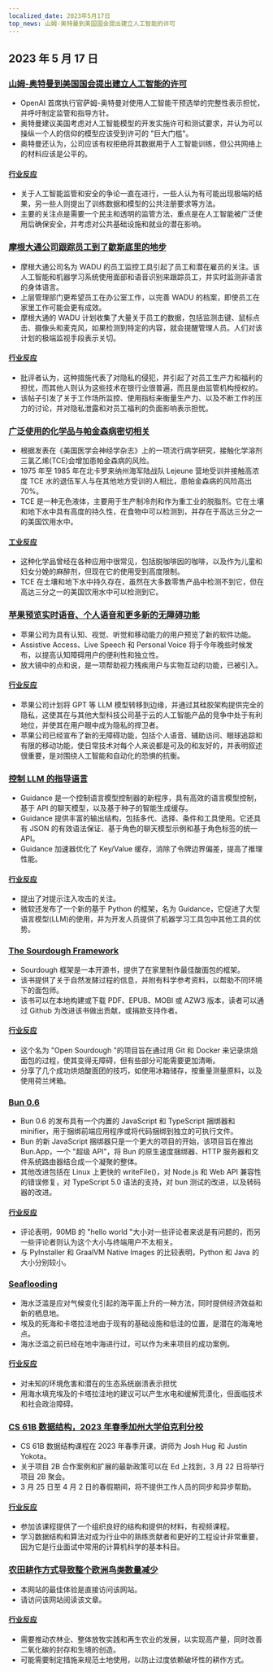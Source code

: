 ```yaml
---
localized_date: 2023年5月17日
top_news: 山姆-奥特曼到美国国会提出建立人工智能的许可
---
```




<CallToAction />

<Steps>

## 2023 年 5 月 17 日

### [山姆-奥特曼到美国国会提出建立人工智能的许可](https://www.reuters.com/technology/openai-chief-goes-before-us-congress-propose-licenses-building-ai-2023-05-16/)

- OpenAI 首席执行官萨姆-奥特曼对使用人工智能干预选举的完整性表示担忧，并呼吁制定监管和指导方针。
- 奥特曼建议美国考虑对人工智能模型的开发实施许可和测试要求，并认为可以操纵一个人的信仰的模型应该受到许可的 "巨大门槛"。
- 奥特曼还认为，公司应该有权拒绝将其数据用于人工智能训练，但公共网络上的材料应该是公平的。

#### [行业反应](http://news.ycombinator.com/item?id=35960125)

- 关于人工智能监管和安全的争论一直在进行，一些人认为有可能出现极端的结果，另一些人则提出了训练数据和模型的公共注册要求等方法。
- 主要的关注点是需要一个民主和透明的监管方法，重点是在人工智能被广泛使用后确保安全，并考虑对公共基础设施和就业的潜在影响。

### [摩根大通公司跟踪员工到了歇斯底里的地步](https://old.reddit.com/r/antiwork/comments/13ijhae/came_back_to_a_post_here_but_it_was_removed_from/)

- 摩根大通公司名为 WADU 的员工监控工具引起了员工和潜在雇员的关注。该人工智能和机器学习系统使用面部和语音识别来跟踪员工，并实时监测非语言的身体语言。
- 上层管理部门更希望员工在办公室工作，以完善 WADU 的档案，即使员工在家里工作可能会更有成效。
- 摩根大通的 WADU 计划收集了大量关于员工的数据，包括监测击键、鼠标点击、摄像头和麦克风，如果检测到特定的内容，就会提醒管理人员。人们对该计划的极端监视手段表示关切。

#### [行业反应](http://news.ycombinator.com/item?id=35959865)

- 批评者认为，这种措施代表了对隐私的侵犯，并引起了对员工生产力和福利的担忧，而其他人则认为这些技术在银行业很普遍，而且是由监管机构授权的。
- 该帖子引发了关于工作场所监控、使用指标来衡量生产力、以及不断工作的压力的讨论，并对隐私泄露和对员工福利的负面影响表示担忧。

### [广泛使用的化学品与帕金森病密切相关](https://www.science.org/content/article/widely-used-chemical-strongly-linked-parkinson-s-disease)

- 根据发表在《美国医学会神经学杂志》上的一项流行病学研究，接触化学溶剂三氯乙烯(TCE)会增加患帕金森病的风险。
- 1975 年至 1985 年在北卡罗来纳州海军陆战队 Lejeune 营地受训并接触高浓度 TCE 水的退伍军人与在其他地方受训的人相比，患帕金森病的风险高出 70%。
- TCE 是一种无色液体，主要用于生产制冷剂和作为重工业的脱脂剂。它在土壤和地下水中具有高度的持久性，在食物中可以检测到，并存在于高达三分之一的美国饮用水中。

#### [工业反应](http://news.ycombinator.com/item?id=35960018)

- 这种化学品曾经在各种应用中很常见，包括脱咖啡因的咖啡，以及作为儿童和妇女分娩的麻醉剂，但现在它的使用受到高度限制。
- TCE 在土壤和地下水中持久存在，虽然在大多数零售产品中检测不到它，但在高达三分之一的美国饮用水中可以检测到它。

### [苹果预览实时语音、个人语音和更多新的无障碍功能](https://www.apple.com/newsroom/2023/05/apple-previews-live-speech-personal-voice-and-more-new-accessibility-features/)

- 苹果公司为具有认知、视觉、听觉和移动能力的用户预览了新的软件功能。
- Assistive Access、Live Speech 和 Personal Voice 将于今年晚些时候发布，以提高认知障碍用户的便利性和独立性。
- 放大镜中的点和说，是一项帮助视力残疾用户与实物互动的功能，已被引入。

#### [行业反应](http://news.ycombinator.com/item?id=35960663)

- 苹果公司计划将 GPT 等 LLM 模型转移到边缘，并通过其硅胶架构提供完全的隐私，这使其在与其他大型科技公司基于云的人工智能产品的竞争中处于有利地位，并使其在用户眼中成为隐私的捍卫者。
- 苹果公司已经宣布了新的无障碍功能，包括个人语音、辅助访问、眼球追踪和有限的移动功能，使日常技术对每个人来说都是可及的和友好的，并表明叙述很重要，是对围绕人工智能和自动化的恐惧的抗衡。

### [控制 LLM 的指导语言](https://github.com/microsoft/guidance)

- Guidance 是一个控制语言模型控制器的新程序，具有高效的语言模型控制，基于 API 的聊天模型，以及基于种子的智能生成缓存。
- Guidance 提供丰富的输出结构，包括多代、选择、条件和工具使用。它还具有 JSON 的有效语法保证、基于角色的聊天模型示例和基于角色标签的统一 API。
- Guidance 加速器优化了 Key/Value 缓存，消除了令牌边界偏差，提高了推理性能。

#### [行业反应](http://news.ycombinator.com/item?id=35963936)

- 提出了对提示注入攻击的关注。
- 微软还发布了一个新的基于 Python 的框架，名为 Guidance，它促进了大型语言模型(LLM)的使用，并为开发人员提供了机器学习工具包中其他工具的优势。

### [The Sourdough Framework](https://github.com/hendricius/the-sourdough-framework)

- Sourdough 框架是一本开源书，提供了在家里制作最佳酸面包的框架。
- 该书提供了关于自然发酵过程的信息，并附有科学参考资料，以帮助不同环境下的面包师。
- 该书可以在本地构建或下载 PDF、EPUB、MOBI 或 AZW3 版本，读者可以通过 Github 为改进该书做出贡献，或捐款支持作者。

#### [行业反应](http://news.ycombinator.com/item?id=35961590)

- 这个名为 "Open Sourdough "的项目旨在通过用 Git 和 Docker 来记录烘焙面包的过程，使其变得无障碍，但有些部分可能需要更加清晰。
- 分享了几个成功烘焙酸面团的技巧，如使用冰箱储存，按重量测量原料，以及使用荷兰烤箱。

### [Bun 0.6](https://bun.sh/blog/bun-v0.6.0)

- Bun 0.6 的发布具有一个内置的 JavaScript 和 TypeScript 捆绑器和 minifier，用于捆绑前端应用程序或将代码捆绑到独立的可执行文件。
- Bun 的新 JavaScript 捆绑器只是一个更大的项目的开始，该项目旨在推出 Bun.App，一个 "超级 API"，将 Bun 的原生速度捆绑器、HTTP 服务器和文件系统路由器结合成一个凝聚的整体。
- 其他改进包括在 Linux 上更快的 writeFile()，对 Node.js 和 Web API 兼容性的错误修复，对 TypeScript 5.0 语法的支持，对 bun 测试的改进，以及转码器的改进。

#### [行业反应](http://news.ycombinator.com/item?id=35965483)

- 评论表明，90MB 的 "hello world "大小对一些评论者来说是有问题的，而另一些评论者则认为这个大小与终端用户不太相关。
- 与 PyInstaller 和 GraalVM Native Images 的比较表明，Python 和 Java 的大小分别较小。

### [Seaflooding](https://unchartedterritories.tomaspueyo.com/p/seaflooding)

- 海水泛滥是应对气候变化引起的海平面上升的一种方法，同时提供经济效益和新的栖息地。
- 埃及的死海和卡塔拉洼地由于现有的基础设施和低洼的位置，是潜在的海淹地点。
- 海水泛滥之前已经在地中海进行过，可以作为未来项目的成功案例。

#### [行业反应](http://news.ycombinator.com/item?id=35957814)

- 对未知的环境危害和潜在的生态系统崩溃表示担忧
- 用海水填充埃及的卡塔拉洼地的建议可以产生水电和缓解荒漠化，但面临技术和社会政治障碍。

### [CS 61B 数据结构，2023 年春季加州大学伯克利分校](https://sp23.datastructur.es/)

- CS 61B 数据结构课程在 2023 年春季开课，讲师为 Josh Hug 和 Justin Yokota。
- 关于项目 2B 合作案例和扩展的最新政策可以在 Ed 上找到，3 月 22 日将举行项目 2B 聚会。
- 3 月 25 日至 4 月 2 日的春假期间，将不提供工作人员的同步和异步帮助。

#### [行业反应](http://news.ycombinator.com/item?id=35957811)

- 参加该课程提供了一个组织良好的结构和提供的材料，有视频课程。
- 学习数据结构和算法对成为行业中的熟练贡献者和更好的工程设计非常重要，因为它是行业面试中常用的计算机科学的基本科目。

### [农田耕作方式导致整个欧洲鸟类数量减少](https://www.pnas.org/doi/full/10.1073/pnas.2216573120)

- 本网站的最佳体验是直接访问该网站。
- 请访问该网站阅读该文章。

#### [行业反应](http://news.ycombinator.com/item?id=35958876)

- 需要推动农林业、整体放牧实践和再生农业的发展，以实现高产量，同时改善二氧化碳的封存和生境的创造。
- 可能需要制定措施来规范土地使用，以防止过度依赖破坏性的耕作方式。

</Steps>
